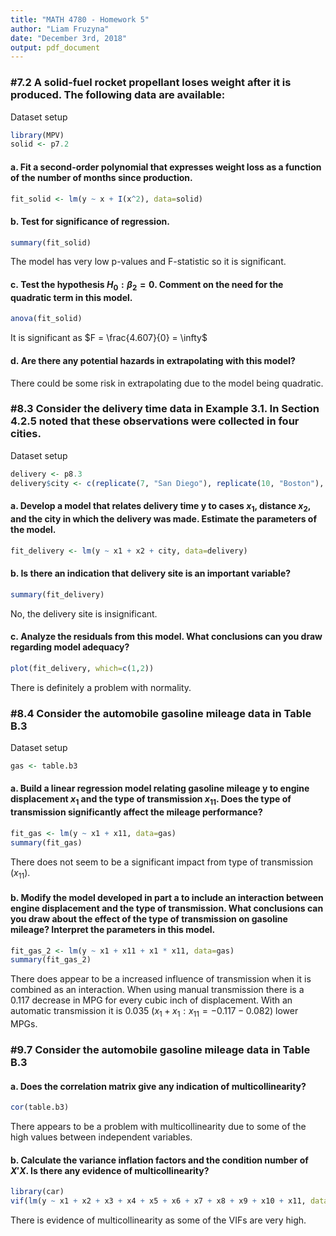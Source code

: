 ```yaml
---
title: "MATH 4780 - Homework 5"
author: "Liam Fruzyna"
date: "December 3rd, 2018"
output: pdf_document
---
```


### \#7.2 A solid-fuel rocket propellant loses weight after it is produced. The following data are available:
Dataset setup
```r
library(MPV)
solid <- p7.2
```

#### a. Fit a second-order polynomial that expresses weight loss as a function of the number of months since production.
```r
fit_solid <- lm(y ~ x + I(x^2), data=solid)
```

#### b. Test for significance of regression.
```r
summary(fit_solid)
```
The model has very low p-values and F-statistic so it is significant.

#### c. Test the hypothesis $H_0: \beta_2 = 0$. Comment on the need for the quadratic term in this model.
```r
anova(fit_solid)
```
It is significant as $F = \frac{4.607}{0} = \infty$

#### d. Are there any potential hazards in extrapolating with this model?
There could be some risk in extrapolating due to the model being quadratic.

### \#8.3 Consider the delivery time data in Example 3.1. In Section 4.2.5 noted that these observations were collected in four cities.
Dataset setup
```r
delivery <- p8.3
delivery$city <- c(replicate(7, "San Diego"), replicate(10, "Boston"), replicate(6, "Austin"), replicate(2, "Minneapolis"))
```

#### a. Develop a model that relates delivery time y to cases $x_1$, distance $x_2$, and the city in which the delivery was made. Estimate the parameters of the model.
```r
fit_delivery <- lm(y ~ x1 + x2 + city, data=delivery)
```

#### b. Is there an indication that delivery site is an important variable?
```r
summary(fit_delivery)
```
No, the delivery site is insignificant.

#### c. Analyze the residuals from this model. What conclusions can you draw regarding model adequacy?
```r
plot(fit_delivery, which=c(1,2))
```
There is definitely a problem with normality.

### \#8.4 Consider the automobile gasoline mileage data in Table B.3
Dataset setup
```r
gas <- table.b3
```

#### a. Build a linear regression model relating gasoline mileage y to engine displacement $x_1$ and the type of transmission $x_11$. Does the type of transmission significantly affect the mileage performance?
```r
fit_gas <- lm(y ~ x1 + x11, data=gas)
summary(fit_gas)
```
There does not seem to be a significant impact from type of transmission ($x_11$).

#### b. Modify the model developed in part a to include an interaction between engine displacement and the type of transmission. What conclusions can you draw about the effect of the type of transmission on gasoline mileage? Interpret the parameters in this model.
```r
fit_gas_2 <- lm(y ~ x1 + x11 + x1 * x11, data=gas)
summary(fit_gas_2)
```
There does appear to be a increased influence of transmission when it is combined as an interaction. When using manual transmission there is a 0.117 decrease in MPG for every cubic inch of displacement. With an automatic transmission it is 0.035 ($x_1 + x_1:x_{11} = -0.117 - 0.082$) lower MPGs.

### \#9.7 Consider the automobile gasoline mileage data in Table B.3

#### a. Does the correlation matrix give any indication of multicollinearity?
```r
cor(table.b3)
```
There appears to be a problem with multicollinearity due to some of the high values between independent variables.

#### b. Calculate the variance inflation factors and the condition number of $X'X$. Is there any evidence of multicollinearity?
```r
library(car)
vif(lm(y ~ x1 + x2 + x3 + x4 + x5 + x6 + x7 + x8 + x9 + x10 + x11, data=table.b3))
```
There is evidence of multicollinearity as some of the VIFs are very high.
